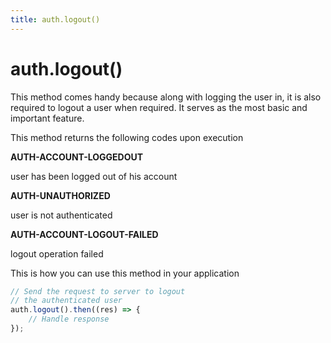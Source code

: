 ```yaml
---
title: auth.logout()
---
```


# auth.logout()

This method comes handy because along with logging the user in, it is also required to logout a user when required. It serves as the most basic and important feature.

This method returns the following codes upon execution

**AUTH-ACCOUNT-LOGGEDOUT**

user has been logged out of his account

**AUTH-UNAUTHORIZED**

user is not authenticated

**AUTH-ACCOUNT-LOGOUT-FAILED**

logout operation failed

This is how you can use this method in your application

```js
// Send the request to server to logout
// the authenticated user
auth.logout().then((res) => {
    // Handle response
});
```